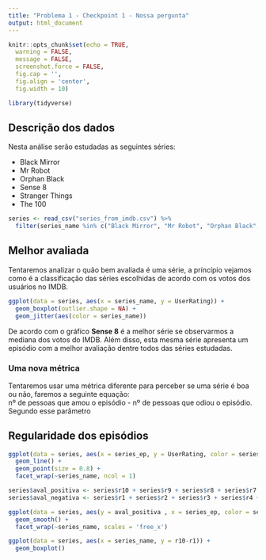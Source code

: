 ```yaml
---
title: "Problema 1 - Checkpoint 1 - Nossa pergunta"
output: html_document
---
```


```r
knitr::opts_chunk$set(echo = TRUE,
  warning = FALSE,
  message = FALSE,
  screenshot.force = FALSE,
  fig.cap = '',
  fig.align = 'center',
  fig.width = 10)
```

```r
library(tidyverse)
```

## Descrição dos dados  

Nesta análise serão estudadas as seguintes séries: 

* Black Mirror
* Mr Robot
* Orphan Black
* Sense 8
* Stranger Things
* The 100  

```r
series <- read_csv("series_from_imdb.csv") %>% 
  filter(series_name %in% c("Black Mirror", "Mr Robot", "Orphan Black", "Sense8", "Stranger Things", "The 100"))
```

## Melhor avaliada  
Tentaremos analizar o quão bem avaliada é uma série, a príncípio vejamos como é a classificação das séries escolhidas de acordo com os votos dos usuários no IMDB.  

```r
ggplot(data = series, aes(x = series_name, y = UserRating)) + 
  geom_boxplot(outlier.shape = NA) +
  geom_jitter(aes(color = series_name)) 
```
  
De acordo com o gráfico __Sense 8__ é a melhor série se observarmos a mediana dos votos do IMDB. Além disso, esta mesma série apresenta um episódio com a melhor avaliação dentre todos das séries estudadas.  

### Uma nova métrica  
Tentaremos usar uma métrica diferente para perceber se uma série é boa ou não, faremos a seguinte equação:  
nº de pessoas que amou o episódio - nº de pessoas que odiou o episódio.
Segundo esse parâmetro 

## Regularidade dos episódios

```r
ggplot(data = series, aes(x = series_ep, y = UserRating, color = series_name)) +
  geom_line() + 
  geom_point(size = 0.8) + 
  facet_wrap(~series_name, ncol = 1)
```


```r
series$aval_positiva <- series$r10 + series$r9 + series$r8 + series$r7 + series$r6
series$aval_negativa <- series$r1 + series$r2 + series$r3 + series$r4 + series$r5

ggplot(data = series, aes(y = aval_positiva , x = series_ep, color = series_name)) +
  geom_smooth() +
  facet_wrap(~series_name, scales = 'free_x')

ggplot(data = series, aes(x = series_name, y = r10-r1)) +
  geom_boxplot()
```
